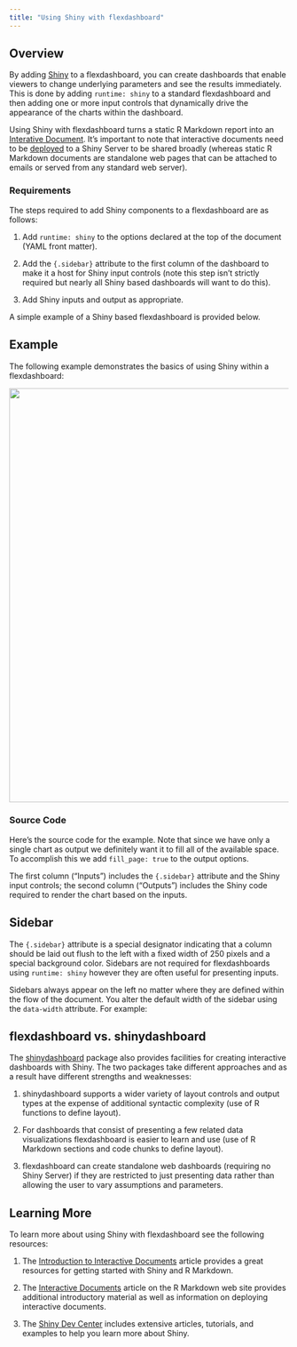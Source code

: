 ```yaml
---
title: "Using Shiny with flexdashboard"
---
```


## Overview

By adding [Shiny](http://shiny.rstudio.com) to a flexdashboard, you can create dashboards that enable viewers to change underlying parameters and see the results immediately. This is done by adding `runtime: shiny` to a standard flexdashboard and then adding one or more input controls that dynamically drive the appearance of the charts within the dashboard.

Using Shiny with flexdashboard turns a static R Markdown report into an [Interative Document](http://rmarkdown.rstudio.com/authoring_shiny.html). It's important to note that interactive documents need to be [deployed](http://rmarkdown.rstudio.com/authoring_shiny.html#deployment) to a Shiny Server to be shared broadly (whereas static R Markdown documents are standalone web pages that can be attached to emails or served from any standard web server).

### Requirements

The steps required to add Shiny components to a flexdashboard are as follows:

1. Add `runtime: shiny` to the options declared at the top of the document (YAML front matter).

2. Add the `{.sidebar}` attribute to the first column of the dashboard to make it a host for Shiny input controls (note this step isn't strictly required but nearly all Shiny based dashboards will want to do this).

3. Add Shiny inputs and output as appropriate. 

A simple example of a Shiny based flexdashboard is provided below. 

## Example

The following example demonstrates the basics of using Shiny within a flexdashboard:

<img src="images/Shiny.png" width="865" height="745"/>

### Source Code

Here's the source code for the example. Note that since we have only a single chart as output we definitely want it to fill all of the available space. To accomplish this we add `fill_page: true` to the output options.

<div id="shiny"></div>
<script type="text/javascript">loadSnippet('shiny')</script>

The first column ("Inputs") includes the `{.sidebar}` attribute and the Shiny input controls; the second column ("Outputs") includes the Shiny code required to render the chart based on the inputs.

## Sidebar 

The `{.sidebar}` attribute is a special designator indicating that a column should be laid out flush to the left with a fixed width of 250 pixels and a special background color. Sidebars are not required for flexdashboards using `runtime: shiny` however they are often useful for presenting inputs.

Sidebars always appear on the left no matter where they are defined within the flow of the document. You alter the default width of the sidebar using the `data-width` attribute. For example:

<div id="sidebarwidth"></div>
<script type="text/javascript">loadSnippet('sidebarwidth')</script>


## flexdashboard vs. shinydashboard

The [shinydashboard](https://rstudio.github.io/shinydashboard/) package also provides facilities for creating interactive dashboards with Shiny. The two packages take different approaches and as a result have different strengths and weaknesses:

1. shinydashboard supports a wider variety of layout controls and output types at the expense of  additional syntactic complexity (use of R functions to define layout).

2. For dashboards that consist of presenting a few related data visualizations flexdashboard is  easier to learn and use (use of R Markdown sections and code chunks to define layout).

3. flexdashboard can create standalone web dashboards (requiring no Shiny Server) if they are restricted to just presenting data rather than allowing the user to vary assumptions and parameters.

## Learning More

To learn more about using Shiny with flexdashboard see the following resources:

1. The [Introduction to Interactive Documents](http://shiny.rstudio.com/articles/interactive-docs.html) article provides a great resources for getting started with Shiny and R Markdown.

1. The [Interactive Documents](http://rmarkdown.rstudio.com/authoring_shiny.html) article on the R Markdown web site provides additional introductory material as well as information on deploying interactive documents.

2. The [Shiny Dev Center](http://shiny.rstudio.com) includes extensive articles, tutorials, and examples to help you learn more about Shiny.
